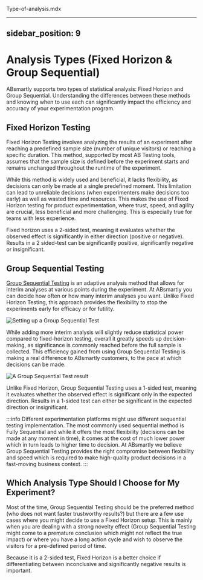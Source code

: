 Type-of-analysis.mdx

---
sidebar_position: 9
---


# Analysis Types (Fixed Horizon & Group Sequential)

ABsmartly supports two types of statistical analysis: Fixed Horizon and Group Sequential. Understanding the differences between these methods and knowing when to use each can significantly impact the efficiency and accuracy of your experimentation program.

## Fixed Horizon Testing

Fixed Horizon Testing involves analyzing the results of an experiment after reaching a predefined sample size (number of unique visitors) or reaching a specific duration. This method, supported by most AB Testing tools, assumes that the sample size is defined before the experiment starts and remains unchanged throughout the runtime of the experiment.

While this method is widely used and beneficial, it lacks flexibility, as decisions can only be made at a single predefined moment. This limitation can lead to unreliable decisions (when experimenters make decisions too early) as well as wasted time and resources. This makes the use of Fixed Horizon testing for product experimentation, where trust, speed, and agility are crucial, less beneficial and more challenging. This is especially true for teams with less experience.

Fixed horizon uses a 2-sided test, meaning it evaluates whether the observed effect is significantly in either direction (positive or negative). Results in a 2 sided-test can be significantly positive, significantly negative or insignificant. 


## Group Sequential Testing

[Group Sequential Testing](https://absmartly.com/gst) is an adaptive analysis method that allows for interim analyses at various points during the experiment. At ABsmartly you can decide how often or how many interim analyses you want. Unlike Fixed Horizon Testing, this approach provides the flexibility to stop the experiments early for efficacy or for futility.

<Image img="gst-setup.png" alt="Setting up a Group Sequential Test" maxWidth="40rem" />


While adding more interim analysis will slightly reduce statistical power compared to fixed-horizon testing, overall it greatly speeds up decision-making, as significance is commonly reached before the full sample is collected. This efficiency gained from using Group Sequential Testing is making a real difference to ABsmartly customers, to the pace at which decisions can be made.

<Image img="gst-widget.png" alt="A Group Sequential Test result" maxWidth="40rem" />

Unlike Fixed Horizon, Group Sequential Testing uses a 1-sided test, meaning it evaluates whether the observed effect is significant only in the expected direction. Results in a 1-sided test can either be significant in the expected direction or insignificant.

:::info
Different experimentation platforms might use different sequential testing implementation. The most commonly used sequential method is Fully Sequential and while it offers the most flexibility (decisions can be made at any moment in time), it comes at the cost of much lower power which in turn leads to higher time to decision. At ABsmartly we believe Group Sequential Testing provides the right compromise between flexibility and speed which is required to make high-quality product decisions in a fast-moving business context.
:::

## Which Analysis Type Should I Choose for My Experiment?

Most of the time, Group Sequential Testing should be the preferred method (who does not want faster trustworthy results?) but there are a few use cases where you might decide to use a Fixed Horizon setup. This is mainly when you are dealing with a strong novelty effect (Group Sequential Testing might come to a premature conclusion which might not reflect the true impact) or where you have a long action cycle and wish to observe the visitors for a pre-defined period of time.

Because it is a 2-sided test, Fixed Horizon is a better choice if differentiating between inconclusive and significantly negative results is important. 
